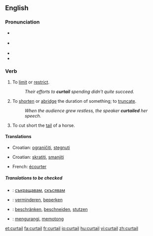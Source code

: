 ==English==

===Pronunciation===
*{{italbrac|[[RP]]}} {{IPA|/kɜːˈteɪl/}}
*{{italbrac|US}} {{IPA|/kɚˈteɪl/}}
*{{audio|en-us-curtail.ogg|Audio (US)}}
*{{rhymes|eɪl}}

===Verb===
{{en-verb}}

# To [[limit]] or [[restrict]].
#:''Their efforts to '''curtail''' spending didn't quite succeed.''
# To [[shorten]] or [[abridge]] the duration of something; to [[truncate]].
#:''When the audience grew restless, the speaker '''curtailed''' her speech.''
# {{obsolete}} To cut short the [[tail]] of a horse.

====Translations====
{{trans-top|to limit or restrict}}
*Croatian: [[ograničiti]], [[stegnuti]]
{{trans-mid}}
{{trans-bottom}}

{{trans-top|to shorten or abridge}}
*Croatian: [[skratiti]], [[smanjiti]]
{{trans-mid}}
*French: [[écourter]]
{{trans-bottom}}

=====Translations to be checked=====
{{checktrans}}
*{{ttbc|Bulgarian}}: [[съкращавам]], [[скъсявам]]
*{{ttbc|Dutch}}: [[verminderen]], [[beperken]]
*{{ttbc|German}}: [[beschränken]], [[beschneiden]], [[stutzen]]
*{{ttbc|Indonesian}}: [[kurang|mengurangi]], [[potong|memotong]]

[[et:curtail]]
[[fa:curtail]]
[[fr:curtail]]
[[io:curtail]]
[[hu:curtail]]
[[vi:curtail]]
[[zh:curtail]]